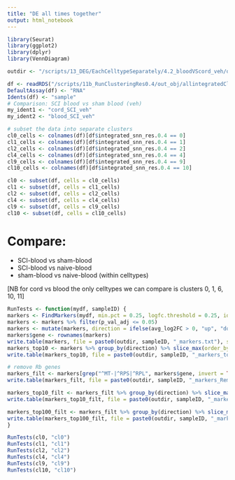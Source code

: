 ```yaml
---
title: "DE all times together"
output: html_notebook
---
```


```r
library(Seurat)
library(ggplot2)
library(dplyr)
library(VennDiagram)
```

```r
outdir <- "/scripts/13_DEG/EachCelltypeSeparately/4.2_bloodVScord_veh/outdir/"
```

```r
df <- readRDS("/scripts/11b_RunClusteringRes0.4/out_obj/allintegratedClustered_Seurat2.RDS")
DefaultAssay(df) <- "RNA"
Idents(df) <- "sample"
# Comparison: SCI blood vs sham blood (veh)
my_ident1 <- "cord_SCI_veh" 
my_ident2 <- "blood_SCI_veh"
```

```r
# subset the data into separate clusters
cl0_cells <- colnames(df)[df$integrated_snn_res.0.4 == 0]
cl1_cells <- colnames(df)[df$integrated_snn_res.0.4 == 1]
cl2_cells <- colnames(df)[df$integrated_snn_res.0.4 == 2]
cl4_cells <- colnames(df)[df$integrated_snn_res.0.4 == 4]
cl9_cells <- colnames(df)[df$integrated_snn_res.0.4 == 9]
cl10_cells <- colnames(df)[df$integrated_snn_res.0.4 == 10]

cl0 <- subset(df, cells = cl0_cells)
cl1 <- subset(df, cells = cl1_cells)
cl2 <- subset(df, cells = cl2_cells)
cl4 <- subset(df, cells = cl4_cells)
cl9 <- subset(df, cells = cl9_cells)
cl10 <- subset(df, cells = cl10_cells)
```


# Compare:
* SCI-blood vs sham-blood
* SCI-blood vs naive-blood
* sham-blood vs naive-blood
(within celltypes)

[NB for cord vs blood the only celltypes we can compare is clusters 0, 1, 6, 10, 11]

```r
RunTests <- function(mydf, sampleID) {
markers <- FindMarkers(mydf, min.pct = 0.25, logfc.threshold = 0.25, ident.1 = my_ident1, ident.2 = my_ident2)
markers <- markers %>% filter(p_val_adj <= 0.05)
markers <- mutate(markers, direction = ifelse(avg_log2FC > 0, "up", "down"))
markers$gene <- rownames(markers)
write.table(markers, file = paste0(outdir, sampleID, "_markers.txt"), sep = "\t", quote = FALSE, col.names = NA)
markers_top10 <- markers %>% group_by(direction) %>% slice_max(order_by = avg_log2FC, n = 10)
write.table(markers_top10, file = paste0(outdir, sampleID, "_markers_top10.txt"), sep = "\t", quote = FALSE, col.names = NA)

# remove Rb genes
markers_filt <- markers[grep("^MT-|^RPS|^RPL", markers$gene, invert = TRUE),]
write.table(markers_filt, file = paste0(outdir, sampleID, "_markers_RemoveRbMt.txt"), sep = "\t", quote = FALSE, col.names = NA)

markers_top10_filt <- markers_filt %>% group_by(direction) %>% slice_max(order_by = avg_log2FC, n = 10)
write.table(markers_top10_filt, file = paste0(outdir, sampleID, "_markers_top10_RemoveRbMt.txt"), sep = "\t", quote = FALSE, col.names = NA)

markers_top100_filt <- markers_filt %>% group_by(direction) %>% slice_max(order_by = avg_log2FC, n = 100)
write.table(markers_top100_filt, file = paste0(outdir, sampleID, "_markers_top100_RemoveRbMt.txt"), sep = "\t", quote = FALSE, col.names = NA)
}
```

```r
RunTests(cl0, "cl0")
RunTests(cl1, "cl1")
RunTests(cl2, "cl2")
RunTests(cl4, "cl4")
RunTests(cl9, "cl9")
RunTests(cl10, "cl10")
```


